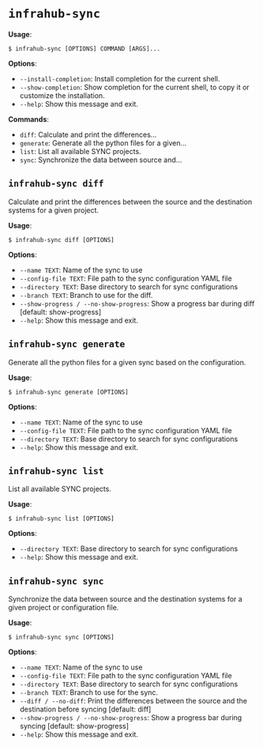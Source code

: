 # `infrahub-sync`

**Usage**:

```shell
$ infrahub-sync [OPTIONS] COMMAND [ARGS]...
```

**Options**:

* `--install-completion`: Install completion for the current shell.
* `--show-completion`: Show completion for the current shell, to copy it or customize the installation.
* `--help`: Show this message and exit.

**Commands**:

* `diff`: Calculate and print the differences...
* `generate`: Generate all the python files for a given...
* `list`: List all available SYNC projects.
* `sync`: Synchronize the data between source and...

## `infrahub-sync diff`

Calculate and print the differences between the source and the destination systems for a given project.

**Usage**:

```shell
$ infrahub-sync diff [OPTIONS]
```

**Options**:

* `--name TEXT`: Name of the sync to use
* `--config-file TEXT`: File path to the sync configuration YAML file
* `--directory TEXT`: Base directory to search for sync configurations
* `--branch TEXT`: Branch to use for the diff.
* `--show-progress / --no-show-progress`: Show a progress bar during diff  [default: show-progress]
* `--help`: Show this message and exit.

## `infrahub-sync generate`

Generate all the python files for a given sync based on the configuration.

**Usage**:

```shell
$ infrahub-sync generate [OPTIONS]
```

**Options**:

* `--name TEXT`: Name of the sync to use
* `--config-file TEXT`: File path to the sync configuration YAML file
* `--directory TEXT`: Base directory to search for sync configurations
* `--help`: Show this message and exit.

## `infrahub-sync list`

List all available SYNC projects.

**Usage**:

```shell
$ infrahub-sync list [OPTIONS]
```

**Options**:

* `--directory TEXT`: Base directory to search for sync configurations
* `--help`: Show this message and exit.

## `infrahub-sync sync`

Synchronize the data between source and the destination systems for a given project or configuration file.

**Usage**:

```shell
$ infrahub-sync sync [OPTIONS]
```

**Options**:

* `--name TEXT`: Name of the sync to use
* `--config-file TEXT`: File path to the sync configuration YAML file
* `--directory TEXT`: Base directory to search for sync configurations
* `--branch TEXT`: Branch to use for the sync.
* `--diff / --no-diff`: Print the differences between the source and the destination before syncing  [default: diff]
* `--show-progress / --no-show-progress`: Show a progress bar during syncing  [default: show-progress]
* `--help`: Show this message and exit.
